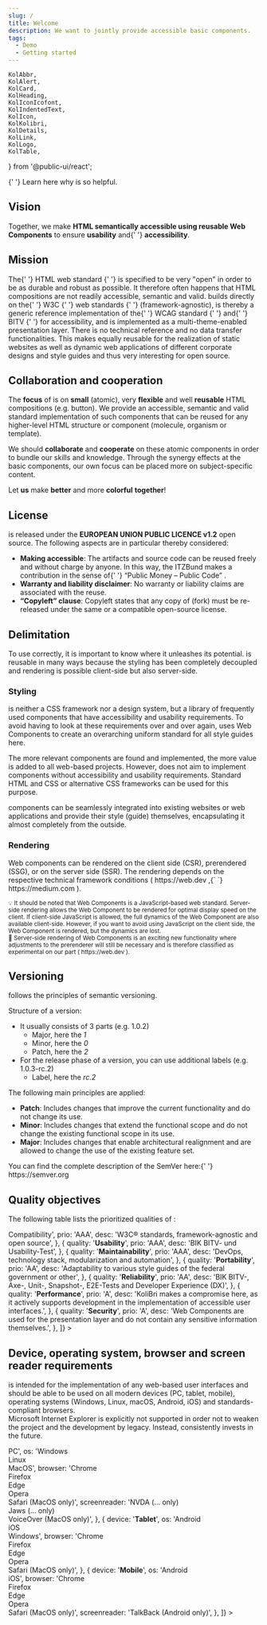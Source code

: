 ```yaml
---
slug: /
title: Welcome
description: We want to jointly provide accessible basic components.
tags:
  - Demo
  - Getting started
---
```


	KolAbbr,
	KolAlert,
	KolCard,
	KolHeading,
	KolIconIcofont,
	KolIndentedText,
	KolIcon,
	KolKolibri,
	KolDetails,
	KolLink,
	KolLogo,
	KolTable,
} from '@public-ui/react';

<div className="flex gap-4">
	<KolLogo
		_org="ITZBund"
		style={{
			display: 'block',
			width: '175px',
			marginTop: '1em',
		}}
	/>
	<KolKolibri
		style={{
			display: 'block',
			width: '100px',
			marginBottom: '1em',
		}}
	/>
</div>

<KolAlert _type="info">
	<KolLink _href="/docs/concepts/styling/theming">
		{' '}
		Learn here why <KoliBri /> is so helpful.
	</KolLink>
</KolAlert>

<br />

<p className="col-12">
	<KoliBriAbbr />
</p>

## Vision

<p className="col-12">
	Together, we make <strong>HTML semantically accessible using reusable Web Components</strong> to ensure <strong>usability</strong> and{' '}
	<strong>accessibility</strong>.
</p>

## Mission

<p className="col-12">
	The{' '}
	<kol-link _href="https://html.spec.whatwg.org" _target="w3c">
		HTML web standard
	</kol-link>{' '}
	is specified to be very "open" in order to be as durable and robust as possible. It therefore often happens that HTML compositions are not readily accessible,
	semantic and valid. <KoliBri /> builds directly on the{' '}
	<kol-link _href="https://www.w3.org" _target="w3c">
		W3C
	</kol-link>{' '}
	<kol-link _href="https://www.w3.org/standards/webdesign/" _target="w3c">
		web standards
	</kol-link>{' '}
	(framework-agnostic), is thereby a generic reference implementation of the{' '}
	<kol-link _href="https://www.w3.org/WAI/standards-guidelines/wcag/" _target="wcag">
		WCAG standard
	</kol-link>{' '}
	and{' '}
	<kol-link _href="https://www.bitvtest.de/bitv_test.html" _target="bitv">
		BITV
	</kol-link>{' '}
	for accessibility, and is implemented as a multi-theme-enabled presentation layer. There is no technical reference and no data transfer functionalities. This
	makes <KoliBri /> equally reusable for the realization of static websites as well as dynamic web applications of different corporate designs and style guides
	and thus very interesting for open source.
</p>

## Collaboration and cooperation

<p>
	The <strong>focus</strong> of <KoliBri /> is on <strong>small</strong> (atomic), very <strong>flexible</strong> and well <strong>reusable</strong> HTML
	compositions (e.g. button). We provide an accessible, semantic and valid standard implementation of such components that can be reused for any higher-level
	HTML structure or component (molecule, organism or template).
</p>
<p>
	We should <strong>collaborate</strong> and <strong>cooperate</strong> on these atomic components in order to bundle our skills and knowledge. Through the
	synergy effects at the basic components, our own focus can be placed more on subject-specific content.
</p>
<p>
	Let <strong>us</strong> make <KoliBri /> <strong>better</strong> and more <strong>colorful</strong> <strong>together</strong>!
</p>

## License

<p className="col-12">
	<KoliBri /> is released under the <strong>EUROPEAN UNION PUBLIC LICENCE v1.2</strong> open source. The following aspects are in particular thereby considered:
	<br />
	<ul>
		<li>
			<strong>Making accessible</strong>: The artifacts and source code can be reused freely and without charge by anyone. In this way, the ITZBund makes a
			contribution in the sense of{' '}
			<kol-link _href="https://publiccode.eu/" _target="publiccode">
				“Public Money – Public Code”
			</kol-link>
			.
		</li>
		<li>
			<strong>Warranty and liability disclaimer</strong>: No warranty or liability claims are associated with the reuse.
		</li>
		<li>
			<strong>“Copyleft” clause</strong>: Copyleft states that any copy of <KoliBri /> (fork) must be re-released under the same or a compatible open-source
			license.
		</li>
	</ul>
</p>

## Delimitation

<p className="col-12">
	To use <KoliBri /> correctly, it is important to know where it unleashes its potential. <KoliBri /> is reusable in many ways because the styling has been
	completely decoupled and rendering is possible client-side but also server-side.
</p>

### Styling

<p className="col-12">
	<KoliBri /> is neither a CSS framework nor a design system, but a library of frequently used components that have accessibility and usability requirements. To
	avoid having to look at these requirements over and over again, <KoliBri /> uses Web Components to create an overarching uniform standard for all style guides
	here.
</p>
<p className="col-12">
	The more relevant components are found and implemented, the more value is added to all web-based projects. However, <KoliBri /> does not aim to implement
	components without accessibility and usability requirements. Standard HTML and CSS or alternative CSS frameworks can be used for this purpose.
</p>
<p className="col-12">
	<KolAlert _type="success">
		<KoliBri /> components can be seamlessly integrated into existing websites or web applications and provide their style (guide) themselves, encapsulating it
		almost completely from the outside.
	</KolAlert>
</p>

### Rendering

<p className="col-12">
	Web components can be rendered on the client side (CSR), prerendered (SSG), or on the server side (SSR). The rendering depends on the respective technical
	framework conditions (
	<KolLink _href="https://web.dev/rendering-on-the-web/" _target="web.dev">
		https://web.dev
	</KolLink>
	,{` `}
	<KolLink _href="https://medium.com/nerd-for-tech/compare-and-contrast-csr-ssr-and-ssg-in-nextjs-58e3caf2e15e" _target="web.dev">
		https://medium.com
	</KolLink>
	).
</p>
<p>
	<KolIndentedText className="col-12">
		<small>
			💡 It should be noted that Web Components is a JavaScript-based web standard. Server-side rendering allows the Web Component to be rendered for optimal
			display speed on the client. If client-side JavaScript is allowed, the full dynamics of the Web Component are also available client-side. However, if you
			want to avoid using JavaScript on the client side, the Web Component is rendered, but the dynamics are lost.
		</small>
	</KolIndentedText>
	<br />
	<KolIndentedText className="col-12">
		<small>
			🧪 Server-side rendering of Web Components is an exciting new functionality where adjustments to the prerenderer will still be necessary and is therefore
			classified as experimental on our part (
			<KolLink _href="https://web.dev/declarative-shadow-dom/" _target="web.dev">
				https://web.dev
			</KolLink>
			).
		</small>
	</KolIndentedText>
</p>

## Versioning

<p className="col-12">
	<KoliBri /> follows the principles of semantic versioning.
</p>
<p className="col-12">
	Structure of a version:
	<ul>
		<li>
			It usually consists of 3 parts (e.g. 1.0.2)
			<ul>
				<li>
					Major, here the <i>1</i>
				</li>
				<li>
					Minor, here the <i>0</i>
				</li>
				<li>
					Patch, here the <i>2</i>
				</li>
			</ul>
		</li>
		<li>
			For the release phase of a version, you can use additional labels (e.g. 1.0.3-rc.2)
			<ul>
				<li>
					Label, here the <i>rc.2</i>
				</li>
			</ul>
		</li>
	</ul>
</p>
<p className="col-12">
	The following main principles are applied:
	<ul>
		<li>
			<b>Patch</b>: Includes changes that improve the current functionality and do not change its use.
		</li>
		<li>
			<b>Minor</b>: Includes changes that extend the functional scope and do not change the existing functional scope in its use.
		</li>
		<li>
			<b>Major</b>: Includes changes that enable architectural realignment and are allowed to change the use of the existing feature set.
		</li>
	</ul>
	You can find the complete description of the SemVer here:{' '}
	<kol-link _href="https://semver.org" _target="semver">
		https://semver.org
	</kol-link>
</p>

## Quality objectives

<p className="col-12">
	The following table lists the prioritized qualities of <KoliBri />:
</p>
<KolTable
	className="col-12"
	_caption="Prioritized qualities"
	_minWidth="50em"
	_headers={{
		horizontal: [
			[
				{
					label: 'Quality',
					key: 'quality',
					width: '12em',
				},
				{
					label: 'Priority',
					key: 'prio',
					textAlign: 'center',
					width: '5em',
				},
				{
					label: 'Description',
					key: 'desc',
				},
			],
		],
	}}
	_data={[
		{
			quality: '<b>Compatibility</b>',
			prio: 'AAA',
			desc: 'W3C® standards, framework-agnostic and open source',
		},
		{
			quality: '<b>Usability</b>',
			prio: 'AAA',
			desc: 'BIK BITV- und Usability-Test',
		},
		{
			quality: '<b>Maintainability</b>',
			prio: 'AAA',
			desc: 'DevOps, technology stack, modularization and automation',
		},
		{
			quality: '<b>Portability</b>',
			prio: 'AA',
			desc: 'Adaptability to various style guides of the federal government or other',
		},
		{
			quality: '<b>Reliability</b>',
			prio: 'AA',
			desc: 'BIK BITV-, Axe-, Unit-, Snapshot-, E2E-Tests and Developer Experience (DX)',
		},
		{
			quality: '<b>Performance</b>',
			prio: 'A',
			desc: 'KoliBri makes a compromise here, as it actively supports development in the implementation of accessible user interfaces.',
		},
		{
			quality: '<b>Security</b>',
			prio: 'A',
			desc: 'Web Components are used for the presentation layer and do not contain any sensitive information themselves.',
		},
	]}
></KolTable>
<p />

## Device, operating system, browser and screen reader requirements

<p className="col-12">
	<KoliBri /> is intended for the implementation of any web-based user interfaces and should be able to be used on all modern devices (PC, tablet, mobile),
	operating systems (Windows, Linux, macOS, Android, iOS) and standards-compliant browsers.
	<br />
	Microsoft Internet Explorer is explicitly not supported in order not to weaken the project and the development by legacy. Instead, <KoliBri /> consistently
	invests in the future.
</p>
<KolTable
	className="col-12"
	_caption="Aims for device, operating system, browser and screen reader compatibility"
	_minWidth="40em"
	_headers={{
		horizontal: [
			[
				{
					label: 'Device',
					key: 'device',
					width: '10em',
					textAlign: 'center',
				},
				{
					label: 'Operating system',
					key: 'os',
					width: '10em',
					textAlign: 'center',
				},
				{
					label: 'Browser',
					key: 'browser',
					width: '10em',
					textAlign: 'center',
				},
				{
					label: 'Screen reader',
					key: 'screenreader',
					width: '10em',
					textAlign: 'center',
				},
			],
		],
	}}
	_data={[
		{
			device: '<b>PC</b>',
			os: 'Windows<br/>Linux<br/>MacOS',
			browser: 'Chrome<br/>Firefox<br/>Edge<br/>Opera<br/>Safari (MacOS only)',
			screenreader: 'NVDA (... only)<br/>Jaws (... only)<br/>VoiceOver (MacOS only)',
		},
		{
			device: '<b>Tablet</b>',
			os: 'Android<br/>iOS<br/>Windows',
			browser: 'Chrome<br/>Firefox<br/>Edge<br/>Opera<br/>Safari (MacOS only)',
		},
		{
			device: '<b>Mobile</b>',
			os: 'Android<br/>iOS',
			browser: 'Chrome<br/>Firefox<br/>Edge<br/>Opera<br/>Safari (MacOS only)',
			screenreader: 'TalkBack (Android only)',
		},
	]}
></KolTable>
<p />
